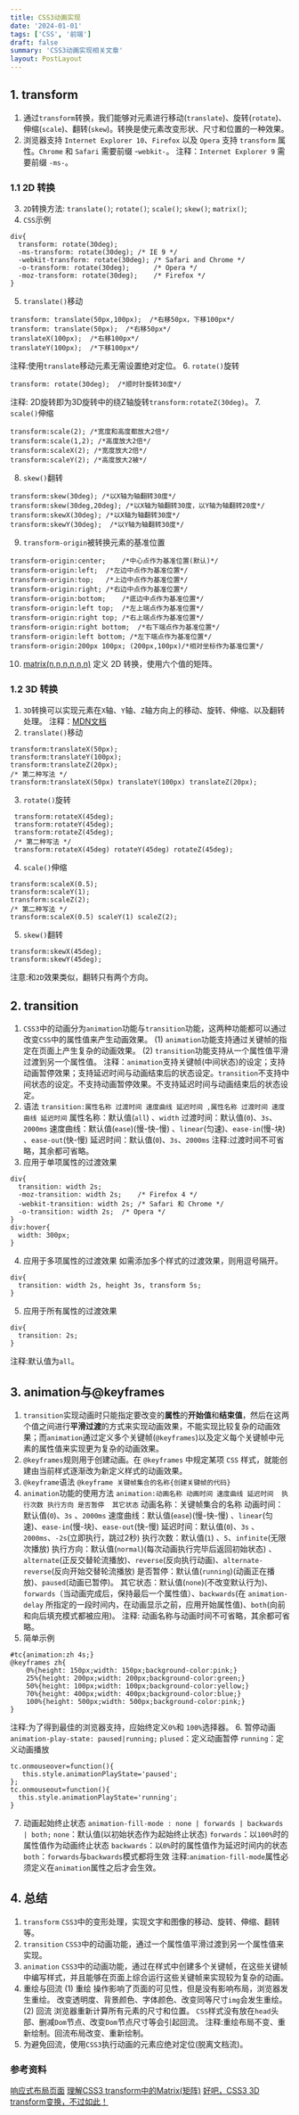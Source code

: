 ```yaml
---
title: CSS3动画实现
date: '2024-01-01'
tags: ['CSS', '前端']
draft: false
summary: 'CSS3动画实现相关文章'
layout: PostLayout
---
```


## 1. transform 
1. 通过`transform`转换，我们能够对元素进行移动(`translate`)、旋转(`rotate`)、伸缩(`scale`)、翻转(`skew`)。转换是使元素改变形状、尺寸和位置的一种效果。
2. 浏览器支持
`Internet Explorer 10`、`Firefox` 以及 `Opera` 支持 `transform` 属性。`Chrome` 和 `Safari` 需要前缀 -`webkit-`。
注释：`Internet Explorer 9` 需要前缀 `-ms-`。
### 1.1 2D 转换
3. `2D`转换方法: `translate()`; `rotate()`; `scale()`; `skew()`; `matrix()`; 
4. `CSS`示例
```
div{
  transform: rotate(30deg);
  -ms-transform: rotate(30deg);	/* IE 9 */
  -webkit-transform: rotate(30deg);	/* Safari and Chrome */
  -o-transform: rotate(30deg);		/* Opera */
  -moz-transform: rotate(30deg);	/* Firefox */
}
```
5. `translate()`移动
```
transform: translate(50px,100px);  /*右移50px，下移100px*/
transform: translate(50px);  /*右移50px*/
translateX(100px);  /*右移100px*/
translateY(100px);	/*下移100px*/
```
注释:使用`translate`移动元素无需设置绝对定位。
6. `rotate()`旋转
```
transform: rotate(30deg);  /*顺时针旋转30度*/
```
注释: 2D旋转即为3D旋转中的绕Z轴旋转`transform:rotateZ(30deg)`。
7. `scale()`伸缩
```
transform:scale(2);	/*宽度和高度都放大2倍*/
transform:scale(1,2); /*高度放大2倍*/
transform:scaleX(2); /*宽度放大2倍*/
transform:scaleY(2); /*高度放大2被*/
```
8. `skew()`翻转 
```
transform:skew(30deg); /*以X轴为轴翻转30度*/
transform:skew(30deg,20deg); /*以X轴为轴翻转30度，以Y轴为轴翻转20度*/
transform:skewX(30deg); /*以X轴为轴翻转30度*/
transform:skewY(30deg);  /*以Y轴为轴翻转30度*/
```
9. `transform-origin`被转换元素的基准位置 
```
transform-origin:center;	/*中心点作为基准位置(默认)*/
transform-origin:left;	/*左边中点作为基准位置*/
transform-origin:top;	/*上边中点作为基准位置*/
transform-origin:right;	/*右边中点作为基准位置*/
transform-origin:bottom;	/*底边中点作为基准位置*/
transform-origin:left top;	/*左上端点作为基准位置*/
transform-origin:right top; /*右上端点作为基准位置*/
transform-origin:right bottom;	/*右下端点作为基准位置*/
transform-origin:left bottom; /*左下端点作为基准位置*/
transform-origin:200px 100px; (200px,100px)/*相对坐标作为基准位置*/
```
10. [matrix(n,n,n,n,n,n)](http://www.zhangxinxu.com/wordpress/2012/06/css3-transform-matrix-矩阵/comment-page-2/) 
定义 2D 转换，使用六个值的矩阵。
### 1.2 3D 转换
1. `3D`转换可以实现元素在`X`轴、`Y`轴、`Z`轴方向上的移动、旋转、伸缩、以及翻转处理。
注释：[MDN文档](https://developer.mozilla.org/zh-CN/docs/Web/CSS/transform)
2. `translate()`移动
```
transform:translateX(50px);
transform:translateY(100px);
transform:translateZ(20px);
/* 第二种写法 */
transform:translateX(50px) translateY(100px) translateZ(20px);
```
3. `rotate()`旋转
```
 transform:rotateX(45deg);
 transform:rotateY(45deg);
 transform:rotateZ(45deg);
 /* 第二种写法 */
 transform:rotateX(45deg) rotateY(45deg) rotateZ(45deg);
```
4. `scale()`伸缩
```
transform:scaleX(0.5);
transform:scaleY(1);
transform:scaleZ(2);
/* 第二种写法 */
transform:scaleX(0.5) scaleY(1) scaleZ(2);
```
5. `skew()`翻转
```
transform:skewX(45deg);
transform:skewY(45deg);   
```     
注意:和`2D`效果类似，翻转只有两个方向。
## 2. transition
1. `CSS3`中的动画分为`animation`功能与`transition`功能，这两种功能都可以通过改变`CSS`中的属性值来产生动画效果。
(1) `animation`功能支持通过关键帧的指定在页面上产生复杂的动画效果。
(2) `transition`功能支持从一个属性值平滑过渡到另一个属性值。
注释：`animation`支持关键帧(中间状态)的设定；支持动画暂停效果；支持延迟时间与动画结束后的状态设定。`transition`不支持中间状态的设定。不支持动画暂停效果。不支持延迟时间与动画结束后的状态设定。
2. 语法
`transition:属性名称 过渡时间 速度曲线 延迟时间
  ,属性名称 过渡时间 速度曲线 延迟时间`
属性名称：默认值(`all`) 、`width`
过渡时间：默认值(`0`)、`3s`、`2000ms`
速度曲线：默认值(`ease`)(慢-快-慢) 、`linear`(匀速)、`ease-in`(慢-块) 、`ease-out`(快-慢)
延迟时间：默认值(`0`)、`3s`、`2000ms`
注释:过渡时间不可省略，其余都可省略。
3. 应用于单项属性的过渡效果
```
div{
  transition: width 2s;
  -moz-transition: width 2s;	/* Firefox 4 */
  -webkit-transition: width 2s;	/* Safari 和 Chrome */
  -o-transition: width 2s;	/* Opera */
}
div:hover{
  width: 300px;
}
```
4. 应用于多项属性的过渡效果
如需添加多个样式的过渡效果，则用逗号隔开。
```
div{
  transition: width 2s, height 3s, transform 5s;
}
```
5. 应用于所有属性的过渡效果
```
div{
  transition: 2s;
}
```
注释:默认值为`all`。  
## 3. animation与@keyframes
1. `transition`实现动画时只能指定要改变的**属性**的**开始值**和**结束值**，然后在这两个值之间进行**平滑过渡**的方式来实现动画效果，不能实现比较复杂的动画效果；而`animation`通过定义多个关键帧(`@keyframes`)以及定义每个关键帧中元素的属性值来实现更为复杂的动画效果。
2. `@keyframes`规则用于创建动画。在 `@keyframes` 中规定某项 `CSS` 样式，就能创建由当前样式逐渐改为新定义样式的动画效果。
3. `@keyframe`语法
`@keyframe 关键帧集合的名称{创建关键帧的代码}`
4. `animation`功能的使用方法
`animation:动画名称 动画时间 速度曲线 延迟时间 
  执行次数 执行方向 是否暂停  其它状态`
动画名称：关键帧集合的名称
动画时间：默认值(`0`)、`3s` 、`2000ms`
速度曲线：默认值(`ease`)(慢-快-慢) 、`linear`(匀速)、`ease-in`(慢-块)、`ease-out`(快-慢)
延迟时间：默认值(`0`)、`3s` 、`2000ms`、`-2s`(立即执行，跳过2秒)
执行次数：默认值(`1`) 、`5`、`infinite`(无限次播放)
执行方向：默认值(`normal`)(每次动画执行完毕后返回初始状态) 、`alternate`(正反交替轮流播放)、`reverse`(反向执行动画)、`alternate-reverse`(反向开始交替轮流播放)
是否暂停：默认值(`running`)(动画正在播放)、`paused`(动画已暂停)。
其它状态：默认值(`none`)(不改变默认行为)、`forwards`（当动画完成后，保持最后一个属性值）、`backwards`(在 `animation-delay` 所指定的一段时间内，在动画显示之前，应用开始属性值)、`both`(向前和向后填充模式都被应用)。
注释: 动画名称与动画时间不可省略，其余都可省略。
5. 简单示例
```
#tc{animation:zh 4s;}
@keyframes zh{
	0%{height: 150px;width: 150px;background-color:pink;}
	25%{height: 200px;width: 200px;background-color:green;}
	50%{height: 100px;width: 100px;background-color:yellow;}
	70%{height: 400px;width: 400px;background-color:blue;}
	100%{height: 500px;width: 500px;background-color:pink;}
}
```
注释:为了得到最佳的浏览器支持，应始终定义`0%`和 `100%`选择器。
6. 暂停动画
`animation-play-state: paused|running;`
`plused`：定义动画暂停
`running`：定义动画播放
```
tc.onmouseover=function(){
   this.style.animationPlayState='paused';
};
tc.onmouseout=function(){
  this.style.animationPlayState='running';
}
```
7. 动画起始终止状态
`animation-fill-mode : none | forwards | backwards | both;`
`none`：默认值(以初始状态作为起始终止状态)
`forwards`：以`100%`时的属性值作为动画终止状态
`backwards`：以`0%`时的属性值作为延迟时间内的状态
`both`：`forwards`与`backwards`模式都将生效
注释:`animation-fill-mode`属性必须定义在`animation`属性之后才会生效。
## 4. 总结
1. `transform`
`CSS3`中的变形处理，实现文字和图像的移动、旋转、伸缩、翻转等。
2. `transition`
`CSS3`中的动画功能，通过一个属性值平滑过渡到另一个属性值来实现。
3. `animation`
`CSS3`中的动画功能，通过在样式中创建多个关键帧，在这些关键帧中编写样式，并且能够在页面上综合运行这些关键帧来实现较为复杂的动画。
4. 重绘与回流
(1) 重绘
操作影响了页面的可见性，但是没有影响布局，浏览器发生重绘。
改变透明度、背景颜色、字体颜色、改变同等尺寸`img`会发生重绘。
(2) 回流
浏览器重新计算所有元素的尺寸和位置。
`CSS`样式没有放在`head`头部、删减`Dom`节点、改变`Dom`节点尺寸等会引起回流。
注释:重绘布局不变、重新绘制。回流布局改变、重新绘制。
5. 为避免回流，使用`CSS3`执行动画的元素应绝对定位(脱离文档流)。
### 参考资料
[响应式布局页面](https://imooc.nimengwei.com)
[理解CSS3 transform中的Matrix(矩阵)](http://www.zhangxinxu.com/wordpress/2012/06/css3-transform-matrix-矩阵/comment-page-2)
[好吧，CSS3 3D transform变换，不过如此！](https://www.zhangxinxu.com/wordpress/2012/09/css3-3d-transform-perspective-animate-transition/)

